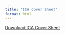 ```yaml
---
title: "ICA Cover Sheet"
format: html
---
```



::: {.button}
[Download ICA Cover Sheet](https://raw.githubusercontent.com/DDI-Talent/data-science-for-health-bms-TEACHER/main/assessment/ICA%20Cover%20Sheet.docx)
:::
